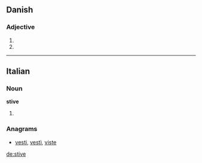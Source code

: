 ==Danish==

===Adjective===
{{infl|da|adjective form}}

# {{form of|definite|stiv|lang=Danish}}
# {{form of|plural|stiv|lang=Danish}}

----

==Italian==

===Noun===
'''stive''' {{f}}

# {{plural of|[[stiva]]|lang=Italian}}

===Anagrams===
* [[vesti#Italian|vesti]], [[vestì#Italian|vestì]], [[viste#Italian|viste]]

[[de:stive]]